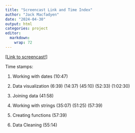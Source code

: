 ```yaml
---
title: "Screencast Link and Time Index"
author: "Jack Macfadyen"
date: "2024-04-30"
output: html
categories: project
editor: 
  markdown: 
    wrap: 72
---
```


[\[Link to
screencast!\]](https://youtu.be/edMwKWXTYU8 "STAT 251 Screencast - Doctor Who Dataset")

Time stamps:

1.  Working with dates (10:47)

2.  Data visualization (6:39) (14:37) (45:10) (52:33) (1:02:30)

3.  Joining data (41:58)

4.  Working with strings (35:07) (51:25) (57:39)

5.  Creating functions (57:39)

6.  Data Cleaning (55:14)
